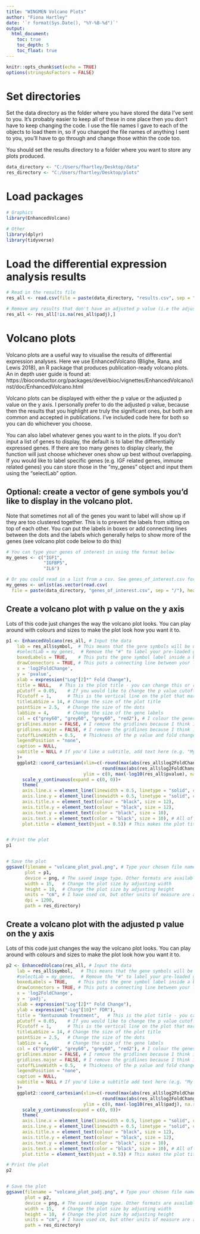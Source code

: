 ---
title: "WINGMEN Volcano Plots"
author: "Fiona Hartley"
date: '`r format(Sys.Date(), "%Y-%B-%d")`'
output: 
  html_document:
    toc: true
    toc_depth: 5
    toc_float: true
---

```{r setup, include=FALSE}

knitr::opts_chunk$set(echo = TRUE)
options(stringsAsFactors = FALSE)

```

# Set directories
Set the data directory as the folder where you have stored the data I've sent to you. It's probably easier to keep all of these in one place then you don't have to keep changing the code. I use the file names I gave to each of the objects to load them in, so if you changed the file names of anything I sent to you, you'll have to go through and change those within the code too.

You should set the results directory to a folder where you want to store any plots produced.

```{r set_directories}

data_directory <- "C:/Users/fhartley/Desktop/data"
res_directory <- "C:/Users/fhartley/Desktop/plots"

```

# Load packages

```{r load_packages, echo=FALSE, message=FALSE, warning=FALSE}

# Graphics
library(EnhancedVolcano)

# Other
library(dplyr)
library(tidyverse)

```

# Load the differential expression analysis results

```{r load_results}

# Read in the results file
res_all <- read.csv(file = paste(data_directory, "results.csv", sep = "/"))

# Remove any results that don't have an adjusted p value (i.e the adjusted p value is NA - this happens when genes are removed by independent filtering in DESeq2)
res_all <- res_all[!is.na(res_all$padj),] 

```

# Volcano plots
Volcano plots are a useful way to visualise the results of differential expression analyses. Here we use EnhancedVolcano (Blighe, Rana, and Lewis 2018), an R package that produces publication-ready volcano plots. An in depth user guide is found at: https://bioconductor.org/packages/devel/bioc/vignettes/EnhancedVolcano/inst/doc/EnhancedVolcano.html

Volcano plots can be displayed with either the p value or the adjusted p value on the y axis. I personally prefer to do the adjusted p value, because then the results that you highlight are truly the significant ones, but both are common and accepted in publications. I've included code here for both so you can do whichever you choose.

You can also label whatever genes you want to in the plots. If you don't input a list of genes to display, the default is to label the differentially expressed genes. If there are too many genes to display clearly, the function will just choose whichever ones show up best without overlapping. If you would like to label specific genes (e.g. IGF related genes, immune related genes) you can store those in the "my_genes" object and input them using the "selectLab" option.


## Optional: create a vector of gene symbols you'd like to display in the volcano plot. 
Note that sometimes not all of the genes you want to label will show up if they are too clustered together. This is to prevent the labels from sitting on top of each other. You can put the labels in boxes or add connecting lines between the dots and the labels which generally helps to show more of the genes (see volcano plot code below to do this)

```{r volcano_plots_genes}

# You can type your genes of interest in using the format below 
my_genes <- c("IGF1", 
              "IGFBP5", 
              "IL6")

# Or you could read in a list from a csv. See genes_of_interest.csv for the format you should use. Change the filename of the csv if relevant
my_genes <- unlist(as.vector(read.csv(
  file = paste(data_directory, "genes_of_interest.csv", sep = "/"), header = F)))

```

## Create a volcano plot with p value on the y axis
Lots of this code just changes the way the volcano plot looks. You can play around with colours and sizes to make the plot look how you want it to.

```{r volcano_plots_pval}

p1 <- EnhancedVolcano(res_all, # Input the data
    lab = res_all$symbol,  # This means that the gene symbols will be used for labelling
    #selectLab = my_genes,  # Remove the "#" to label your pre-loaded genes of interest 
    boxedLabels = TRUE,    # This puts the gene symbol label inside a box. It can make it easier to read depending on the plot and how many labels you have. I'd recommend trying with and without this to see which looks best for the set of genes you have.
    drawConnectors = TRUE, # This puts a connecting line between your label and the dot. Again, it can make it easier to read depending on the plot and how clustered together the dots are that you want to label. I'd recommend trying with and without this to see which looks best for the set of genes you have.
    x = 'log2FoldChange',
    y = 'pvalue',
    xlab = expression("Log"[2]*" Fold Change"),
    title = NULL,   # This is the plot title - you can change this or remove it by setting it to NULL
    pCutoff = 0.05,    # If you would like to change the p value cutoff, you can do that here
    FCcutoff = 1,      # This is the vertical line on the plot that marks the log2 fold change cutoff. You can change this to whatever value you like
    titleLabSize = 14, # Change the size of the plot title
    pointSize = 2.5,   # Change the size of the dots
    labSize = 4,       # Change the size of the gene labels
    col = c("grey60", "grey60", "grey60", "red2"), # I colour the genes that are significant and above the fold change cutoff red, and leave everything else grey. You can change these colours as you wish.
    gridlines.minor = FALSE, # I remove the gridlines because I think it looks more publication ready, but you can change this to TRUE
    gridlines.major = FALSE, # I remove the gridlines because I think it looks more publication ready, but you can change this to TRUE
    cutoffLineWidth = 0.5,   # Thickness of the p value and fold change lines
    legendPosition = "none",
    caption = NULL,
    subtitle = NULL # If you'd like a subtitle, add text here (e.g. "My Subtitle")
    )+
    ggplot2::coord_cartesian(xlim=c(-round(max(abs(res_all$log2FoldChange)),1),
                                    round(max(abs(res_all$log2FoldChange)),1)), # This bit of code makes the plot symmetrical (i.e. 0 log fold change is in the centre)
                             ylim = c(0, max(-log10(res_all$pvalue), na.rm = TRUE) + 1))+ 
      scale_y_continuous(expand = c(0, 0))+
      theme(
      axis.line.x = element_line(linewidth = 0.5, linetype = "solid", colour = "black"),
      axis.line.y = element_line(linewidth = 0.5, linetype = "solid", colour = "black"),
      axis.title.x = element_text(colour = "black", size = 12),
      axis.title.y = element_text(colour = "black", size = 12),
      axis.text.y = element_text(color = "black", size = 10),
      axis.text.x = element_text(color = "black", size = 10), # All of the above lines of code set the font/line colours and sizes. Play around with them as you like
      plot.title = element_text(hjust = 0.5)) # This makes the plot title sit in the centre. You can move it to the side by changing the number to 0 or 1


# Print the plot
p1


# Save the plot
ggsave(filename = "volcano_plot_pval.png", # Type your chosen file name here
       plot = p1,
       device = png, # The saved image type. Other formats are available, see: https://ggplot2.tidyverse.org/reference/ggsave.html
       width = 15,   # Change the plot size by adjusting width
       height = 10,  # Change the plot size by adjusting height
       units = "cm", # I have used cm, but other units of measure are available, see link above
       dpi = 1200,
       path = res_directory)

```

## Create a volcano plot with the adjusted p value on the y axis
Lots of this code just changes the way the volcano plot looks. You can play around with colours and sizes to make the plot look how you want it to.

```{r volcano_plots_fdr}

p2 <- EnhancedVolcano(res_all, # Input the data
    lab = res_all$symbol,   # This means that the gene symbols will be used for labelling
    #selectLab = my_genes,  # Remove the "#" to label your pre-loaded genes of interest 
    boxedLabels = TRUE,    # This puts the gene symbol label inside a box. It can make it easier to read depending on the plot and how many labels you have. I'd recommend trying with and without this to see which looks best for the set of genes you have.
    drawConnectors = TRUE, # This puts a connecting line between your label and the dot. Again, it can make it easier to read depending on the plot and how clustered together the dots are that you want to label. I'd recommend trying with and without this to see which looks best for the set of genes you have.
    x = 'log2FoldChange',
    y = 'padj',
    xlab = expression("Log"[2]*" Fold Change"),
    ylab = expression("-Log"[10]*" FDR"),
    title = "Xentuzumab Treatment",   # This is the plot title - you can change this or remove it by setting it to NULL
    pCutoff = 0.05,    # If you would like to change the p value cutoff, you can do that here
    FCcutoff = 1,      # This is the vertical line on the plot that marks the fold change cutoff. You can change this to whatever value you like
    titleLabSize = 14, # Change the size of the plot title
    pointSize = 2.5,   # Change the size of the dots
    labSize = 4,       # Change the size of the gene labels
    col = c("grey60", "grey60", "grey60", "red2"), # I colour the genes that are significant and above the fold change cutoff red, and leave everything else grey. You can change these colours as you wish.
    gridlines.minor = FALSE, # I remove the gridlines because I think it looks more publication ready, but you can change this to TRUE
    gridlines.major = FALSE, # I remove the gridlines because I think it looks more publication ready, but you can change this to TRUE
    cutoffLineWidth = 0.5,   # Thickness of the p value and fold change lines
    legendPosition = "none",
    caption = NULL,
    subtitle = NULL # If you'd like a subtitle add text here (e.g. "My Subtitle")
    )+
    ggplot2::coord_cartesian(xlim=c(-round(max(abs(res_all$log2FoldChange)),1),
                                    round(max(abs(res_all$log2FoldChange)),1)), # This bit of code makes the plot symmetrical (i.e. 0 log fold change is in the centre). You can remove it if you want.
                             ylim = c(0, max(-log10(res_all$padj), na.rm = TRUE) + 1))+ 
      scale_y_continuous(expand = c(0, 0))+
      theme(
      axis.line.x = element_line(linewidth = 0.5, linetype = "solid", colour = "black"),
      axis.line.y = element_line(linewidth = 0.5, linetype = "solid", colour = "black"),
      axis.title.x = element_text(colour = "black", size = 12),
      axis.title.y = element_text(colour = "black", size = 12),
      axis.text.y = element_text(color = "black", size = 10),
      axis.text.x = element_text(color = "black", size = 10), # All of the above lines of code set the font/line colours and sizes. Play around with them as you like
      plot.title = element_text(hjust = 0.5)) # This makes the plot title sit in the centre. You can move it to the side by changing the number here

# Print the plot
p2


# Save the plot
ggsave(filename = "volcano_plot_padj.png", # Type your chosen file name here
       plot = p2,
       device = png, # The saved image type. Other formats are available, see: https://ggplot2.tidyverse.org/reference/ggsave.html
       width = 15,   # Change the plot size by adjusting width
       height = 10,  # Change the plot size by adjusting height
       units = "cm", # I have used cm, but other units of measure are available, see link above
       path = res_directory)


```
